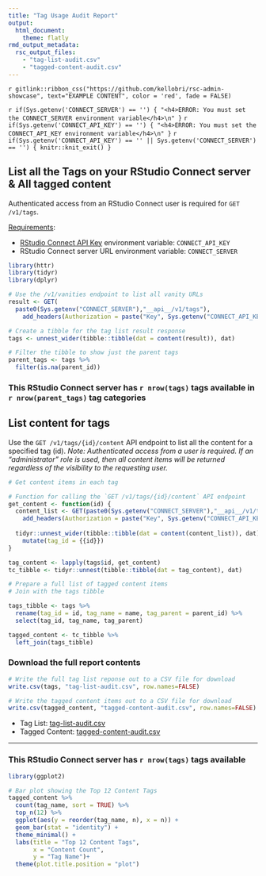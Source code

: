 ```yaml
---
title: "Tag Usage Audit Report"
output: 
  html_document:
    theme: flatly
rmd_output_metadata:
  rsc_output_files:
    - "tag-list-audit.csv"
    - "tagged-content-audit.csv"
---
```


`r gitlink::ribbon_css("https://github.com/kellobri/rsc-admin-showcase", text="EXAMPLE CONTENT", color = 'red', fade = FALSE)`

`r if(Sys.getenv('CONNECT_SERVER') == '') { "<h4>ERROR: You must set the CONNECT_SERVER environment variable</h4>\n" }`
`r if(Sys.getenv('CONNECT_API_KEY') == '') { "<h4>ERROR: You must set the CONNECT_API_KEY environment variable</h4>\n" }`
`r if(Sys.getenv('CONNECT_API_KEY') == '' || Sys.getenv('CONNECT_SERVER') == '') { knitr::knit_exit() }`

## List all the Tags on your RStudio Connect server & All tagged content

Authenticated access from an RStudio Connect user is required for `GET /v1/tags`.

[Requirements](https://docs.rstudio.com/connect/cookbook/#getting-started){target="_blank"}:

- [RStudio Connect API Key](https://docs.rstudio.com/connect/user/api-keys/#api-keys-creating){target="_blank"} environment variable: `CONNECT_API_KEY`
- RStudio Connect server URL environment variable: `CONNECT_SERVER`

```r
library(httr)
library(tidyr)
library(dplyr)

# Use the /v1/vanities endpoint to list all vanity URLs
result <- GET(
  paste0(Sys.getenv("CONNECT_SERVER"),"__api__/v1/tags"),
    add_headers(Authorization = paste("Key", Sys.getenv("CONNECT_API_KEY"))))

# Create a tibble for the tag list result response
tags <- unnest_wider(tibble::tibble(dat = content(result)), dat) 

# Filter the tibble to show just the parent tags
parent_tags <- tags %>%
  filter(is.na(parent_id))
```

### This RStudio Connect server has `r nrow(tags)` tags available in `r nrow(parent_tags)` tag categories

## List content for tags

Use the `GET /v1/tags/{id}/content` API endpoint to list all the content for a specified tag (id). 
_Note: Authenticated access from a user is required. If an "administrator" role is used, then all content items will be returned regardless of the visibility to the requesting user._

```r
# Get content items in each tag

# Function for calling the `GET /v1/tags/{id}/content` API endpoint
get_content <- function(id) {
  content_list <- GET(paste0(Sys.getenv("CONNECT_SERVER"),"__api__/v1/tags/",id,"/content"),
    add_headers(Authorization = paste("Key", Sys.getenv("CONNECT_API_KEY"))))
  
  tidyr::unnest_wider(tibble::tibble(dat = content(content_list)), dat) %>% 
    mutate(tag_id = {{id}})
}

tag_content <- lapply(tags$id, get_content)
tc_tibble <- tidyr::unnest(tibble::tibble(dat = tag_content), dat)

# Prepare a full list of tagged content items
# Join with the tags tibble

tags_tibble <- tags %>%
  rename(tag_id = id, tag_name = name, tag_parent = parent_id) %>%
  select(tag_id, tag_name, tag_parent)

tagged_content <- tc_tibble %>%
  left_join(tags_tibble)
```

### Download the full report contents

```r

# Write the full tag list reponse out to a CSV file for download
write.csv(tags, "tag-list-audit.csv", row.names=FALSE)

# Write the tagged content items out to a CSV file for download
write.csv(tagged_content, "tagged-content-audit.csv", row.names=FALSE)
```

- Tag List: [tag-list-audit.csv](tag-list-audit.csv)
- Tagged Content: [tagged-content-audit.csv](tagged-content-audit.csv)

---

### This RStudio Connect server has `r nrow(tags)` tags available

```r
library(ggplot2)

# Bar plot showing the Top 12 Content Tags
tagged_content %>% 
  count(tag_name, sort = TRUE) %>%
  top_n(12) %>%
  ggplot(aes(y = reorder(tag_name, n), x = n)) +
  geom_bar(stat = "identity") + 
  theme_minimal() + 
  labs(title = "Top 12 Content Tags",
       x = "Content Count",
       y = "Tag Name")+
  theme(plot.title.position = "plot")
```
